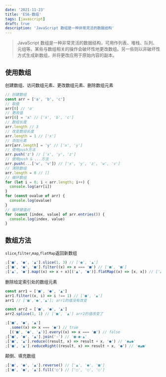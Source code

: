 ```yaml
---
date: '2021-11-23'
title: 'ES6-数组'
tags: [javascript]
draft: true
description: 'JavaScript 数组是一种非常灵活的数据结构'
---
```


> JavaScript 数组是一种非常灵活的数据结构，可用作列表、堆栈、队列、元组等。某些与数组相关的操作会破坏性地更改数组。另一些则以非破坏性方式生成新数组，并将更改应用于原始内容的副本。

## 使用数组

创建数组、访问数组元素、更改数组元素、删除数组元素

```javascript
// 创建数组
const arr = ['a', 'b', 'c']
// 取值
arr[0] // 'a'
// 更改值
arr[0] = 'x' // ['x', 'b', 'c']
// 数组长度
arr.length // 3
// 改变数组长度
arr.length = 1 // ['x']
// 添加元素
arr[arr.length] = 'y' // ['x', 'y']
// 使用push方法
arr.push('z') // ['x', 'y', 'z']
// 使用push & ...方法
arr.push(...['w', 'v']) // ['x', 'y', 'z', 'w', 'v']
// 清除数组
arr.length = 0 // []
// 循环数组
for (let i = 0; i < arr.length; i++) {
  console.log(arr[i])
}
for (const ovalue of arr) {
  console.log(ovalue)
}
// 循环键值对
for (const [index, value] of arr.entries()) {
  console.log(index, value)
}
```

## 数组方法

`slice`,`filter`,`map`,`flatMap`返回新数组

```javascript
;['■', '●', '▲'].slice(1, 3) // ['●', '▲']
;['■', '●', '■'].filter((x) => x === '■') // ['■', '■']
;['▲', '●'].map((x) => x + x)[('▲', '●')].flatMap((x) => [x, x]) // ['▲', '▲', '●', '●']
```

删除给定索引处的数组元素

```javascript
const arr1 = ['■', '●', '▲']
arr1.filter((x, i) => i !== 1) // ['■', '▲']
arr1 // ['■','●','▲']; arr1的值没有改变

const arr2 = ['■', '●', '▲']
arr2.splice(1, 1) // ['■', '▲'] arr2的值改变了

;['■', '●', '▲']
  .some((x) => x === '●') // true
  [('■', '●', '▲')].every((x) => x === '■') // false
;['■', '●', '▲'].join('-') // '■-●-▲'
;['■', '▲'].reduce((result, x) => result + x, '●') // '●▲●'
;['■', '▲'].reduceRight((result, x) => result + x, '●') // '●▲■'
```

颠倒、填充数组

```javascript
;['■', '●', '▲'].reverse() // ['▲', '●', '■']
;['■', '●', '▲'].fill('○') // ['○', '○', '○']
```
